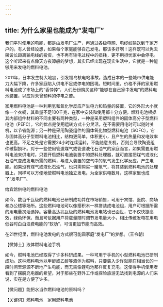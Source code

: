 ```yaml
---
---
---
```

title: 为什么家里也能成为“发电厂”
---




我们平时使用的电能，都是由发电厂生产，再通过各级电网、电缆线输送到千家万户的。有人曾经设想，如果每个家庭能够自己发电，那该多好啊！这样既可以免去架设长距离输电线的投资，也不再有输电过程中的损耗，更不用担忧家中会停电。这个听起来有点像天方夜谭般的梦想，其实已经出现在现实生活中，它就是一种能够用来发电的燃料电池。

2011年，日本发生特大地震，引发福岛核电站事故，造成日本的一些城市供电能力大幅下降，许多家庭陷入供电不足或停电的困境。短时间里，价格不菲的家用燃料电池成了市场上的“香饽饽”，人们纷纷购买这种“能够在自己家中发电”的燃料电池装置，以应对未曾预料的停电之苦。

家用燃料电池是一种利用氢和氧化学反应产生电力和热量的装置，它的外形大小就像一个衣橱，其重量不足100千克，在家中安装和使用都十分方便。燃料电池根据其内部组件材料的不同主要有两种类型，一种是采用塑料组件的固体高分子型燃料电池（PEFC），它的优点是使用运转方式十分灵活，在不需要用电时可以随时关机，以节省能源；另一种是采用陶瓷组件的固体氧化物型燃料电池（SOFC），它与固体高分子型燃料电池相比，结构更简单，体积更小，且产生的热量和发电效率也更高，不足之处是它需要24小时连续运转，不能随意关机，否则会导致陶瓷组件破裂损坏。对于一些使用管道煤气或管道液化石油气的家庭而言，如果需要用燃料电池来供电时，只要开启燃料电池装置中的燃料处理器，就可直接把煤气或液化石油气变成发电所需的燃料，与进入装置的空气中的氧气发生化学反应，产生电能。如果没有煤气或液化石油气，也只需购买一罐氢气，将其装到燃料电池的处理器上，同样可以方便地使燃料电池独立发电，为全家供电数月，这样家里也成了“发电厂”。

给宾馆供电的燃料电池



如今，数百千瓦级的燃料电池已研制成功并在市场销售，可用于宾馆、医院、商场和办公楼等场所。这些燃料电池可以像搭积木一样拼装成电池组，用户可根据所需的用电量灵活选择。容量高达兆瓦级的燃料电池发电站也已面世，它不仅快捷高效，绿色环保，而且可依据用户荷载量随时调节发电量大小，相比传统发电在用电低谷时白白浪费电能的“软肋”，可谓更加节能而高效。

在21世纪里，燃料电池发电的方式很可能圆家庭“发电厂”的梦想。（王令朝）





【微博士】液体燃料电池手机

如今，燃料电池已经取得了许多科研成果。一种可用于手机的小型燃料电池已研制成功。这种燃料电池以甲醇或乙醇等液体为燃料，只要装入少许就能在相当长的一段时间里源源不断地产生电能，而无需像锂电池那样反复充电。这使得手机使用者看到了摆脱充电器的希望，对于那些在野外工作或探险旅游无法找到电源的人们来说，实在是方便了许多。

【微问题】能把水当作燃料电池的原料吗？

【关键词】燃料电池　家用燃料电池